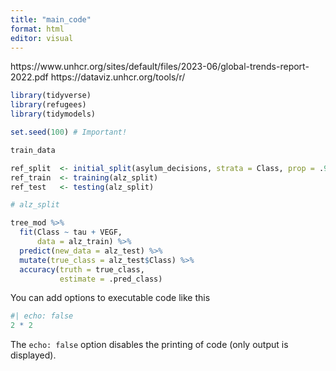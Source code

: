 ```yaml
---
title: "main_code"
format: html
editor: visual
---
```


https://www.unhcr.org/sites/default/files/2023-06/global-trends-report-2022.pdf
https://dataviz.unhcr.org/tools/r/


```r
library(tidyverse)
library(refugees)
library(tidymodels)

set.seed(100) # Important!

train_data

ref_split  <- initial_split(asylum_decisions, strata = Class, prop = .9)
ref_train  <- training(alz_split)
ref_test   <- testing(alz_split)

# alz_split

tree_mod %>%
  fit(Class ~ tau + VEGF,
      data = alz_train) %>%
  predict(new_data = alz_test) %>%
  mutate(true_class = alz_test$Class) %>%
  accuracy(truth = true_class,
           estimate = .pred_class)
```

You can add options to executable code like this

```r
#| echo: false
2 * 2
```

The `echo: false` option disables the printing of code (only output is displayed).
